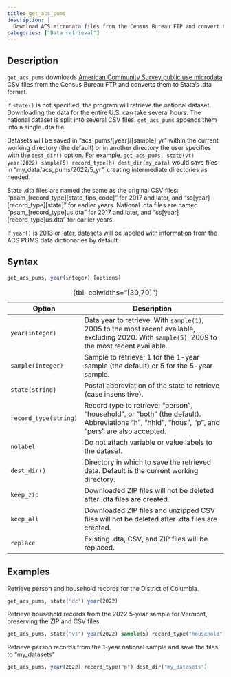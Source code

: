 ```yaml
---
title: get_acs_pums
description: |
  Download ACS microdata files from the Census Bureau FTP and convert them to .dta format.
categories: ["Data retrieval"]
---
```


## Description

`get_acs_pums` downloads [American Community Survey public use microdata](https://www.census.gov/programs-surveys/acs/microdata.html) CSV files from the Census Bureau FTP and converts them to Stata's .dta format.

If `state()` is not specified, the program will retrieve the national dataset. Downloading the data for the entire U.S. can take several hours. The national dataset is split into several CSV files. `get_acs_pums` appends them into a single .dta file.

Datasets will be saved in "acs_pums/\[year\]/\[sample\]\_yr" within the current working directory (the default) or in another directory the user specifies with the `dest_dir()` option. For example, `get_acs_pums, state(vt) year(2022) sample(5) record_type(h) dest_dir(my_data)` would save files in "my_data/acs_pums/2022/5_yr", creating intermediate directories as needed.

State .dta files are named the same as the original CSV files: "psam\_\[record_type\]\[state_fips_code\]" for 2017 and later, and "ss\[year\]\[record_type\]\[state\]" for earlier years. National .dta files are named "psam\_\[record_type\]us.dta" for 2017 and later, and "ss\[year\]\[record_type\]us.dta" for earlier years.

If `year()` is 2013 or later, datasets will be labeled with information from the ACS PUMS data dictionaries by default.

## Syntax

``` stata
get_acs_pums, year(integer) [options]
```

| Option                | Description                                                                                                                                      |
|------------------|------------------------------------------------------|
| `year(integer)`       | Data year to retrieve. With `sample(1)`, 2005 to the most recent available, excluding 2020. With `sample(5)`, 2009 to the most recent available. |
| `sample(integer)`     | Sample to retrieve; 1 for the 1-year sample (the default) or 5 for the 5-year sample.                                                            |
| `state(string)`       | Postal abbreviation of the state to retrieve (case insensitive).                                                                                 |
| `record_type(string)` | Record type to retrieve; "person", "household", or "both" (the default). Abbreviations "h", "hhld", "hous", "p", and "pers" are also accepted.   |
| `nolabel`             | Do not attach variable or value labels to the dataset.                                                                                           |
| `dest_dir()`          | Directory in which to save the retrieved data. Default is the current working directory.                                                         |
| `keep_zip`            | Downloaded ZIP files will not be deleted after .dta files are created.                                                                           |
| `keep_all`            | Downloaded ZIP files and unzipped CSV files will not be deleted after .dta files are created.                                                    |
| `replace`             | Existing .dta, CSV, and ZIP files will be replaced.                                                                                              |

: {tbl-colwidths="\[30,70\]"}

## Examples

Retrieve person and household records for the District of Columbia.

``` stata
get_acs_pums, state("dc") year(2022)
```

Retrieve household records from the 2022 5-year sample for Vermont, preserving the ZIP and CSV files.

``` stata
get_acs_pums, state("vt") year(2022) sample(5) record_type("household") keep_all
```

Retrieve person records from the 1-year national sample and save the files to "my_datasets"

``` stata
get_acs_pums, year(2022) record_type("p") dest_dir("my_datasets")
```
